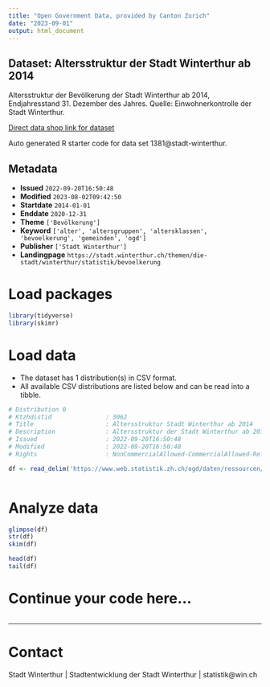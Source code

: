 ```yaml
---
title: "Open Government Data, provided by Canton Zurich"
date: "2023-09-01"
output: html_document
---
```


## Dataset: Altersstruktur der Stadt Winterthur ab 2014

Altersstruktur der Bevölkerung der Stadt Winterthur ab 2014, Endjahresstand 31. Dezember des Jahres. Quelle:  Einwohnerkontrolle der Stadt Winterthur.

[Direct data shop link for dataset](https://www.zh.ch/de/politik-staat/opendata.zhweb-noredirect.zhweb-cache.html#/datasets/1381@stadt-winterthur)

Auto generated R starter code for data set 1381@stadt-winterthur.

## Metadata

- **Issued** `2022-09-20T16:50:48`
- **Modified** `2023-08-02T09:42:50`
- **Startdate** `2014-01-01`
- **Enddate** `2020-12-31`
- **Theme** `['Bevölkerung']`
- **Keyword** `['alter', 'altersgruppen', 'altersklassen', 'bevoelkerung', 'gemeinden', 'ogd']`
- **Publisher** `['Stadt Winterthur']`
- **Landingpage** `https://stadt.winterthur.ch/themen/die-stadt/winterthur/statistik/bevoelkerung`


# Load packages

```r

library(tidyverse)
library(skimr)

```

# Load data

-   The dataset has 1 distribution(s) in CSV format.
-   All available CSV distributions are listed below and can be read into a tibble.

```r

# Distribution 0
# Ktzhdistid               : 3062
# Title                    : Altersstruktur Stadt Winterthur ab 2014
# Description              : Altersstruktur der Stadt Winterthur ab 2014. Variablen: 'Jahr'; 'Altersklasse' = 5-Jahres-Altersklassen. Personen älter als 95 sind in der Klasse "95+" zusammengefasst; 'Anzahl' = Anzahl Personen pro Klasse.
# Issued                   : 2022-09-20T16:50:48
# Modified                 : 2022-09-20T16:50:48
# Rights                   : NonCommercialAllowed-CommercialAllowed-ReferenceRequired

df <- read_delim('https://www.web.statistik.zh.ch/ogd/daten/ressourcen/KTZH_00001381_00003062.csv')



```

# Analyze data

```r

glimpse(df)
str(df)
skim(df)

head(df)
tail(df)

```

# Continue your code here...

```r

```

------------------------------------------------------------------------

# Contact

Stadt Winterthur | Stadtentwicklung der Stadt Winterthur | statistik@win.ch
